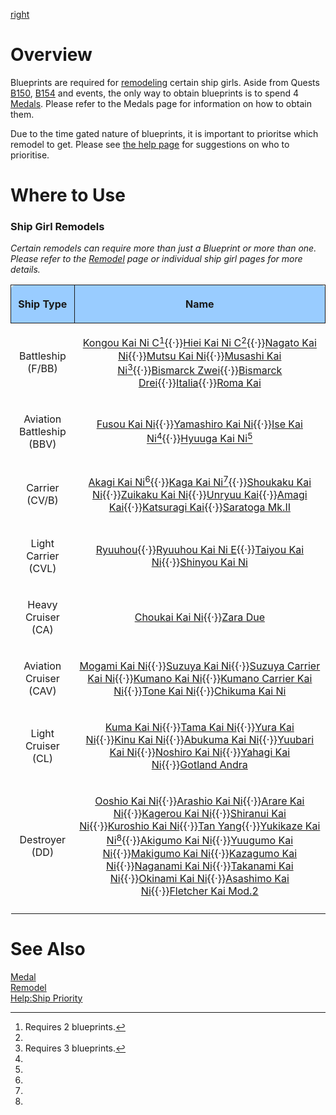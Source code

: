 [[file:BlueprintKai.png|right]]
=Overview=

Blueprints are required for [[Remodel (Mechanic)|remodeling]] certain ship girls. Aside from Quests [[Quests#B150|B150]], [[Quests#B154|B154]] and events, the only way to obtain blueprints is to spend 4 [[Medal]]s. Please refer to the Medals page for information on how to obtain them.

Due to the time gated nature of blueprints, it is important to prioritse which remodel to get. Please see [[Help:Ship Priority|the help page]] for suggestions on who to prioritise.

=Where to Use=
===Ship Girl Remodels===



''Certain remodels can require more than just a Blueprint or more than one. Please refer to the [[Remodel (Mechanic)|Remodel]] page or individual ship girl pages for more details.''


{| class="wikitable"
!style="text-align: center; border-radius: 6px 0 0 0; border-style: solid; border-width: 1px; background-color:#99CCFF;"|Ship Type
!style="text-align: center; border-radius: 0 6px 0 0; border-style: solid; border-width: 1px; background-color:#99CCFF;" |Name
|-
| style="text-align:center;"|Battleship (F/BB)
| style="text-align:center;"|[[Kongou|Kongou Kai Ni C]]<ref name="2BP">Requires 2 blueprints.</ref>{{·}}[[Hiei|Hiei Kai Ni C]]<ref name="2BP"/>{{·}}[[Nagato|Nagato Kai Ni]]{{·}}[[Mutsu|Mutsu Kai Ni]]{{·}}[[Musashi|Musashi Kai Ni]]<ref>Requires 3 blueprints.</ref>{{·}}[[Bismarck|Bismarck Zwei]]{{·}}[[Bismarck|Bismarck Drei]]{{·}}[[Italia]]{{·}}[[Roma|Roma Kai]]
|-
| style="text-align:center;"|Aviation Battleship (BBV)
| style="text-align:center;"|[[Fusou|Fusou Kai Ni]]{{·}}[[Yamashiro|Yamashiro Kai Ni]]{{·}}[[Ise|Ise Kai Ni]]<ref name="2BP"/>{{·}}[[Hyuuga|Hyuuga Kai Ni]]<ref name="2BP"/>
|-
| style="text-align:center;"|Carrier (CV/B)
| style="text-align:center;"|[[Akagi|Akagi Kai Ni]]<ref name="2BP"/>{{·}}[[Kaga|Kaga Kai Ni]]<ref name="2BP"/>{{·}}[[Shoukaku|Shoukaku Kai Ni]]{{·}}[[Zuikaku|Zuikaku Kai Ni]]{{·}}[[Unryuu|Unryuu Kai]]{{·}}[[Amagi|Amagi Kai]]{{·}}[[Katsuragi|Katsuragi Kai]]{{·}}[[Saratoga|Saratoga Mk.II]]
|-
| style="text-align:center;"|Light Carrier (CVL)
| style="text-align:center;"|[[Ryuuhou]]{{·}}[[Ryuuhou|Ryuuhou Kai Ni E]]{{·}}[[Taiyou|Taiyou Kai Ni]]{{·}}[[Shinyou|Shinyou Kai Ni]]
|-
| style="text-align:center;"|Heavy Cruiser (CA)
| style="text-align:center;"|[[Choukai|Choukai Kai Ni]]{{·}}[[Zara|Zara Due]]
|-
| style="text-align:center;"|Aviation Cruiser (CAV)
| style="text-align:center;"|[[Mogami|Mogami Kai Ni]]{{·}}[[Suzuya|Suzuya Kai Ni]]{{·}}[[Suzuya|Suzuya Carrier Kai Ni]]{{·}}[[Kumano|Kumano Kai Ni]]{{·}}[[Kumano|Kumano Carrier Kai Ni]]{{·}}[[Tone|Tone Kai Ni]]{{·}}[[Chikuma|Chikuma Kai Ni]]
|-
| style="text-align:center;"|Light Cruiser (CL)
| style="text-align:center;"|[[Kuma|Kuma Kai Ni]]{{·}}[[Tama|Tama Kai Ni]]{{·}}[[Yura|Yura Kai Ni]]{{·}}[[Kinu|Kinu Kai Ni]]{{·}}[[Abukuma|Abukuma Kai Ni]]{{·}}[[Yuubari|Yuubari Kai Ni]]{{·}}[[Noshiro|Noshiro Kai Ni]]{{·}}[[Yahagi|Yahagi Kai Ni]]{{·}}[[Gotland|Gotland Andra]]
|-
| style="text-align:center;"|Destroyer (DD)
| style="text-align:center;"|[[Ooshio|Ooshio Kai Ni]]{{·}}[[Arashio|Arashio Kai Ni]]{{·}}[[Arare|Arare Kai Ni]]{{·}}[[Kagerou|Kagerou Kai Ni]]{{·}}[[Shiranui|Shiranui Kai Ni]]{{·}}[[Kuroshio|Kuroshio Kai Ni]]{{·}}[[Yukikaze|Tan Yang]]{{·}}[[Yukikaze|Yukikaze Kai Ni]]<ref name="2BP"/>{{·}}[[Akigumo|Akigumo Kai Ni]]{{·}}[[Yuugumo|Yuugumo Kai Ni]]{{·}}[[Makigumo|Makigumo Kai Ni]]{{·}}[[Kazagumo|Kazagumo Kai Ni]]{{·}}[[Naganami|Naganami Kai Ni]]{{·}}[[Takanami|Takanami Kai Ni]]{{·}}[[Okinami|Okinami Kai Ni]]{{·}}[[Asashimo|Asashimo Kai Ni]]{{·}}[[Fletcher|Fletcher Kai Mod.2]]
|-
|}<references/>

{{Clear}}

=See Also=
[[Medal]]<br>
[[Remodel (Mechanic)|Remodel]]<br>
[[Help:Ship Priority]]<br>
{{Mechanics}}